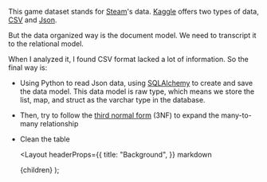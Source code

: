 
This game dataset stands for [Steam](https://store.steampowered.com/)'s data. [Kaggle](https://www.kaggle.com/datasets/fronkongames/steam-games-dataset) offers two types of data, [CSV](https://www.kaggle.com/datasets/fronkongames/steam-games-dataset?select=games.csv) and [Json](https://www.kaggle.com/datasets/fronkongames/steam-games-dataset?select=games.json).

But the data organized way is the document model. We need to transcript it to the relational model.

When I analyzed it, I found CSV format lacked a lot of information. So the final way is:

- Using Python to read Json data, using [SQLAlchemy](https://docs.sqlalchemy.org/en/14/core/type_basics.html) to create and save the data model. This data model is raw type, which means we store the list, map, and struct as the varchar type in the database.
- Then, try to follow the [third normal form](https://en.wikipedia.org/wiki/Third_normal_form) (3NF) to expand the many-to-many relationship
- Clean the table

  <Layout
    headerProps={{
      title: "Background",
    }}
    markdown
  >
    {children}
  </Layout>
);
